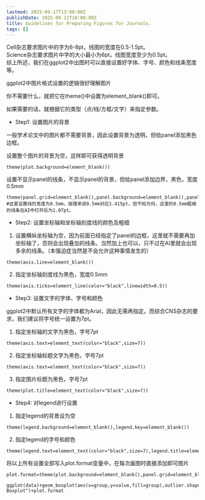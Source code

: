 ```yaml
---
lastmod: 2025-09-17T13:00:00Z
publishDate: 2025-09-12T10:00:00Z
title: Guidelines for Preparing Figures for Journals.
tags: []
---
```


Cell杂志要求图片中的字为6-8pt，线图的宽度在0.5-1.5pt。  
Science杂志要求图片中字的大小最小为6pt，线图宽度至少为0.5pt。  
综上所述，我们在ggplot2中出图时可以直接设置好字体、字号、颜色和线条宽度等。  

ggplot2中图片格式设置的逻辑很好理解图片

你不需要什么，就把它在theme()中设置为element_blank()即可。

如果需要的话，就根据它的类型（点/线/方框/文字）来指定参数。

* Step1: 设置图片的背景

一般学术论文中的图片都不需要背景，因此设置背景为透明，但给panel添加黑色边框。

设置整个图片的背景为空，这样即可获得透明背景
```
theme(plot.background=element_blank())
```

设置不显示panel的线条，不显示panel的背景，但给panel添加边界，黑色，宽度0.5mm
```
theme(panel.grid=element_blank(),panel.background=element_blank(),panel.border=element_rect(color="black",linewidth=0.5,fill=NA))
#这里设置线的宽度为0.5mm，按理来说0.5mm对应1.415pt，但不知为何，这里的0.5mm粗细的线条在AI中打开后为1.07pt。
```
* Step2: 设置坐标轴和坐标轴刻度线的颜色及粗细

1. 设置横纵坐标轴为空，因为前面已经指定了panel的边框，这里就不需要再加坐标轴了，否则会出现叠加的线条。当然加上也可以，只不过在AI里就会出现多余的线条。（本强迫症当然是不会允许这种事情发生的）
```
theme(axis.line=element_blank())
```

2. 指定坐标轴刻度线为黑色，宽度0.5mm
```
theme(axis.ticks=element_line(color="black",linewidth=0.5))
```
* Step3: 设置文字的字体、字号和颜色

ggplot2中默认所有文字的字体都为Arial，因此无需再指定。而综合CNS杂志的要求，我们建议将字号统一设置为7pt。

1. 指定坐标轴的文字为黑色，字号7pt
```
theme(axis.text=element_text(color="black",size=7))
```

2. 指定坐标轴标题文字为黑色，字号7pt
```
theme(axis.text=element_text(color="black",size=7))
```

3. 指定图片标题为黑色，字号7pt
```
theme(plot.title=element_text(color="black",size=7))
```
* Step4: 对legend进行设置

1. 指定legend的背景设为空
```
theme(legend.background=element_blank(),legend.key=element_blank())
```

2. 指定legend的字号和颜色
```
theme(legend.text=element_text(color="black",size=7),legend.title=element_text(color="black",size=7))
```
将以上所有设置全部写入plot.format变量中，在每次画图时直接添加即可图片
```
plot.format=theme(plot.background=element_blank(),panel.grid=element_blank(),panel.background=element_blank(),panel.border=element_rect(color="black",linewidth=0.5,fill=NA),axis.line=element_blank(),axis.ticks=element_line(color="black",linewidth=0.5),axis.text=element_text(color="black",size=7),axis.title=element_text(color="black",size=7),plot.title=element_text(color="black",size=7),legend.background=element_blank(),legend.key=element_blank(),legend.text=element_text(color="black",size=7),legend.title=element_text(color="black",size=7))

ggplot(data)+geom_boxplot(aes(x=group,y=value,fill=group),outlier.shape=NA)+labs(x="Group",y="Value",title: Boxplot")+plot.format
```